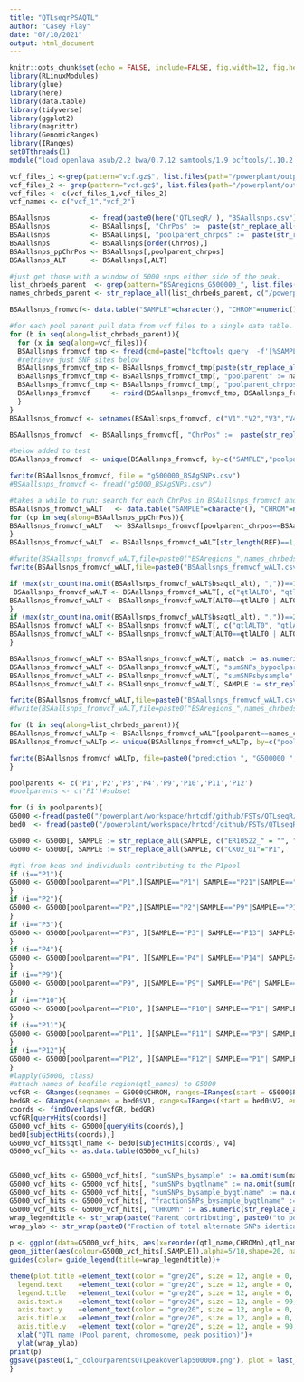 ```yaml
---
title: "QTLseqrPSAQTL"
author: "Casey Flay"
date: "07/10/2021"
output: html_document
---
```


```r
knitr::opts_chunk$set(echo = FALSE, include=FALSE, fig.width=12, fig.height=8, fig.path='Figs/')
library(RLinuxModules)
library(glue)
library(here)
library(data.table)
library(tidyverse)
library(ggplot2)
library(magrittr)
library(GenomicRanges)
library(IRanges)
setDTthreads(1)
module("load openlava asub/2.2 bwa/0.7.12 samtools/1.9 bcftools/1.10.2 vcftools")
```

```r
vcf_files_1 <-grep(pattern="vcf.gz$", list.files(path="/powerplant/output/genomic/plant/Actinidia/chinensis/Resequencing/Variants/Russell_V2a.chromosomes.and.unassigned/ER10522", full.names=T), invert=F, value=T)
vcf_files_2 <- grep(pattern="vcf.gz$", list.files(path="/powerplant/output/genomic/plant/Actinidia/chinensis/Resequencing/Variants/Russell_V2a.chromosomes.and.unassigned/ER10400_and_SRA", full.names=T), invert=F, value=T)
vcf_files <- c(vcf_files_1,vcf_files_2)
vcf_names <- c("vcf_1","vcf_2")

BSAallsnps          <- fread(paste0(here('QTLseqR/'), "BSAallsnps.csv"))
BSAallsnps          <- BSAallsnps[, "ChrPos" :=  paste(str_replace_all(CHROM, "chr",""), POS, sep=".")]
BSAallsnps          <- BSAallsnps[, "poolparent_chrpos" :=  paste(str_replace_all(parent, "_bsa",""),CHROM, POS, sep=".")]
BSAallsnps          <- BSAallsnps[order(ChrPos),]
BSAallsnps_ppChrPos <- BSAallsnps[,poolparent_chrpos]
BSAallsnps_ALT      <- BSAallsnps[,ALT]

#just get those with a window of 5000 snps either side of the peak.
list_chrbeds_parent  <- grep(pattern="BSAregions_G500000_", list.files(path=here("QTLseqR"), full.names=T), invert=F, value=T)
names_chrbeds_parent <- str_replace_all(list_chrbeds_parent, c("/powerplant/workspace/hrtcdf/github/FSTs/QTLseqR/BSAregions_"="", "_bsa.bed"="", "G500000_"=""))

BSAallsnps_fromvcf<- data.table("SAMPLE"=character(), "CHROM"=numeric(), "POS"=numeric(), "REF"=character(), "ALT0"=character(), "ALT1"=character(), "ALT2"=character(), "AD"=character(), "AD0"=numeric(), "AD1"=numeric(), "poolparent"=character(), "poolparent_chrpos"=character())

#for each pool parent pull data from vcf files to a single data table.
for (b in seq(along=list_chrbeds_parent)){
  for (x in seq(along=vcf_files)){
  BSAallsnps_fromvcf_tmp <- fread(cmd=paste("bcftools query  -f'[%SAMPLE \t%CHROM \t%POS \t%REF \t%ALT{0} \t%ALT{1} \t%ALT{2} \t%AD \t%AD{0} \t%AD{1} \n]'",paste0("-R '",list_chrbeds_parent[b],"'"), vcf_files[x]), fill=F)
  #retrieve just SNP sites below
  BSAallsnps_fromvcf_tmp <- BSAallsnps_fromvcf_tmp[paste(str_replace_all(V2, "chr",""), V3, sep=".") %in% na.omit(BSAallsnps$ChrPos),]
  BSAallsnps_fromvcf_tmp <- BSAallsnps_fromvcf_tmp[, "poolparent" := names_chrbeds_parent[b]] 
  BSAallsnps_fromvcf_tmp <- BSAallsnps_fromvcf_tmp[, "poolparent_chrpos" := paste(poolparent, V2, V3, sep=".")]
  BSAallsnps_fromvcf     <- rbind(BSAallsnps_fromvcf_tmp, BSAallsnps_fromvcf, use.names=FALSE)
  }
}
BSAallsnps_fromvcf <- setnames(BSAallsnps_fromvcf, c("V1","V2","V3","V4","V5","V6","V7","V8","V9","V10","poolparent", "poolparent_chrpos"), c("SAMPLE","CHROM", "POS", "REF", "ALT0", "ALT1", "ALT2","AD", "AD0", "AD1", "poolparent","poolparent_chrpos"))

BSAallsnps_fromvcf  <- BSAallsnps_fromvcf[, "ChrPos" :=  paste(str_replace_all(CHROM, "chr",""), POS, sep=".")]

#below added to test
BSAallsnps_fromvcf  <- unique(BSAallsnps_fromvcf, by=c("SAMPLE","poolparent","ChrPos"))

fwrite(BSAallsnps_fromvcf, file = "g500000_BSAgSNPs.csv")
#BSAallsnps_fromvcf <- fread("g5000_BSAgSNPs.csv")

#takes a while to run: search for each ChrPos in BSAallsnps_fromvcf and apply the alternate to the data.table. 
BSAallsnps_fromvcf_wALT   <- data.table("SAMPLE"=character(), "CHROM"=numeric(), "POS"=numeric(), "REF"=character(), "ALT0"=character(), "ALT1"=character(), "ALT2"=character(), "AD"=character(), "AD0"=numeric(), "AD1"=numeric(), "ChrPos"=numeric(), "bsaqtl_alt"=character(), "poolparent"=character(),"poolparent_chrpos"=character())
for (cp in seq(along=BSAallsnps_ppChrPos)){
BSAallsnps_fromvcf_wALT   <- BSAallsnps_fromvcf[poolparent_chrpos==BSAallsnps_ppChrPos[cp], "bsaqtl_alt" := BSAallsnps_ALT[cp]]
}
BSAallsnps_fromvcf_wALT  <- BSAallsnps_fromvcf_wALT[str_length(REF)==1,] #take out long reference allele strings

#fwrite(BSAallsnps_fromvcf_wALT,file=paste0("BSAregions_",names_chrbeds_parent[chb], ".csv"), append=F)
fwrite(BSAallsnps_fromvcf_wALT,file=paste0("BSAallsnps_fromvcf_wALT.csv"), append=F)

if (max(str_count(na.omit(BSAallsnps_fromvcf_wALT$bsaqtl_alt), ","))==1){
 BSAallsnps_fromvcf_wALT <- BSAallsnps_fromvcf_wALT[, c("qtlALT0", "qtlALT1") := tstrsplit(bsaqtl_alt, ",", fixed=TRUE)]#, "qtlALT2"
BSAallsnps_fromvcf_wALT <- BSAallsnps_fromvcf_wALT[ALT0==qtlALT0 | ALT0==qtlALT1 , "match":= 1][match != 1, match := 0][AD1 == 0 |AD1==".", match := 0][is.na(match) == TRUE, match := 0]
}
if (max(str_count(na.omit(BSAallsnps_fromvcf_wALT$bsaqtl_alt), ","))==2){
BSAallsnps_fromvcf_wALT <- BSAallsnps_fromvcf_wALT[, c("qtlALT0", "qtlALT1", "qtlALT2") := tstrsplit(bsaqtl_alt, ",", fixed=TRUE)]
BSAallsnps_fromvcf_wALT <- BSAallsnps_fromvcf_wALT[ALT0==qtlALT0 | ALT0==qtlALT1 | ALT0==qtlALT2 |ALT1==qtlALT0 | ALT1==qtlALT1 | ALT1==qtlALT2 | ALT2==qtlALT0 | ALT2==qtlALT1 | ALT2==qtlALT2, "match":= 1][match != 1, match := 0][AD1 == 0 |AD1==".", match := 0][is.na(match) == TRUE, match := 0]
}

BSAallsnps_fromvcf_wALT <- BSAallsnps_fromvcf_wALT[, match := as.numeric(match)]
BSAallsnps_fromvcf_wALT <- BSAallsnps_fromvcf_wALT[, "sumSNPs_bypoolparent" := sum(match), by = poolparent]
BSAallsnps_fromvcf_wALT <- BSAallsnps_fromvcf_wALT[, "sumSNPsbysample" := na.omit(sum(match)), by = SAMPLE]
BSAallsnps_fromvcf_wALT <- BSAallsnps_fromvcf_wALT[, SAMPLE := str_replace_all(SAMPLE, c("ER10522_" = "", "SRA_" = "", "ER10400_" = ""))]#clean pedigreeID

fwrite(BSAallsnps_fromvcf_wALT,file=paste0("BSAallsnps_fromvcf_wALT.csv"), append=F)
#fwrite(BSAallsnps_fromvcf_wALT,file=paste0("BSAregions_",names_chrbeds_parent[chb], ".csv"), append=F)

for (b in seq(along=list_chrbeds_parent)){
BSAallsnps_fromvcf_wALTp <- BSAallsnps_fromvcf_wALT[poolparent==names_chrbeds_parent[b],]
BSAallsnps_fromvcf_wALTp <- unique(BSAallsnps_fromvcf_wALTp, by=c("poolparent","ChrPos","SAMPLE"))

fwrite(BSAallsnps_fromvcf_wALTp, file=paste0("prediction_", "G500000_", names_chrbeds_parent[b], ".csv"), append=F)
}
```

```r
poolparents <- c('P1','P2','P3','P4','P9','P10','P11','P12')
#poolparents <- c('P1')#subset

for (i in poolparents){
G5000 <-fread(paste0("/powerplant/workspace/hrtcdf/github/FSTs/QTLseqR/10.QTLseqrPSAqtl/prediction_G500000_",{i},".csv"))
bed0  <- fread(paste0("/powerplant/workspace/hrtcdf/github/FSTs/QTLseqR/BSAregions_G500000_",i,"_bsa.bed"))

G5000 <- G5000[, SAMPLE := str_replace_all(SAMPLE, c("ER10522_" = "", "SRA_" = "", "ER10400_" = ""))]#clean pedigreeID
G5000 <- G5000[, SAMPLE := str_replace_all(SAMPLE, c("CK02_01"="P1",	"CK19_03"="P2",	"CK23_08"="P3",	"CK51_09"="P4",	"CK09_11"="P5",	"CK17_03"="P6",	"CK18_01"="P7",	"Russell"="P8", "CK10_02"="P9",	"CK20_01"="P10",	"CK22_03"="P11",	"CK51_01"="P12",	"CK01_01_01_01"="P13",	"CK02_04"="P14",	"CK06_01"="P15",	"CK10_05"="P16",	"CK13_02"="P17",	"CK15_03"="P18",	"CK15_04"="P19",	"CK16_01"="P20",	"CK17_02"="P21",	"CK26_01"="P22"))]

#qtl from beds and individuals contributing to the P1pool
if (i=="P1"){
G5000 <- G5000[poolparent=="P1",][SAMPLE=="P1"| SAMPLE=="P21"|SAMPLE=="P10"| SAMPLE=="P22"|SAMPLE=="P12"| SAMPLE=="P18",]
}
if (i=="P2"){
G5000 <- G5000[poolparent=="P2",][SAMPLE=="P2"|SAMPLE=="P9"|SAMPLE=="P16"|SAMPLE=="P17"|SAMPLE=="P19"| SAMPLE=="P12"|SAMPLE=="P22",]
}
if (i=="P3"){
G5000 <- G5000[poolparent=="P3", ][SAMPLE=="P3"| SAMPLE=="P13"| SAMPLE=="P18"| SAMPLE=="P20"| SAMPLE=="P11",]
}
if (i=="P4"){
G5000 <- G5000[poolparent=="P4", ][SAMPLE=="P4"| SAMPLE=="P14"| SAMPLE=="P15"| SAMPLE=="P9"|SAMPLE=="P19"|SAMPLE=="P11",]
}
if (i=="P9"){
G5000 <- G5000[poolparent=="P9", ][SAMPLE=="P9"| SAMPLE=="P6"| SAMPLE=="P7"| SAMPLE=="P4",] 
}
if (i=="P10"){
G5000 <- G5000[poolparent=="P10", ][SAMPLE=="P10"| SAMPLE=="P1"| SAMPLE=="P5"| SAMPLE=="P8",] 
}
if (i=="P11"){
G5000 <- G5000[poolparent=="P11", ][SAMPLE=="P11"| SAMPLE=="P3"| SAMPLE=="P4", ]
}
if (i=="P12"){
G5000 <- G5000[poolparent=="P12", ][SAMPLE=="P12"| SAMPLE=="P1"| SAMPLE=="P6"| SAMPLE=="P2",] 
}
#lapply(G5000, class)
#attach names of bedfile region(qtl_names) to G5000
vcfGR <- GRanges(seqnames = G5000$CHROM, ranges=IRanges(start = G5000$POS, end = G5000$POS))
bedGR <- GRanges(seqnames = bed0$V1, ranges=IRanges(start = bed0$V2, end = bed0$V3, names = bed0$V4))
coords <- findOverlaps(vcfGR, bedGR)
vcfGR[queryHits(coords)]
G5000_vcf_hits <- G5000[queryHits(coords),]
bed0[subjectHits(coords),]
G5000_vcf_hits$qtl_name <- bed0[subjectHits(coords), V4]
G5000_vcf_hits <- as.data.table(G5000_vcf_hits)


G5000_vcf_hits <- G5000_vcf_hits[, "sumSNPs_bysample" := na.omit(sum(match)), by = SAMPLE]
G5000_vcf_hits <- G5000_vcf_hits[, "sumSNPs_byqtlname" := na.omit(sum(match)), by = qtl_name]
G5000_vcf_hits <- G5000_vcf_hits[, "sumSNPs_bysample_byqtlname" := na.omit(sum(match)), by = list(SAMPLE, qtl_name)]
G5000_vcf_hits <- G5000_vcf_hits[, "fractionSNPs_bysample_byqtlname" := na.omit(sum(match)/NROW(match)), by = list(SAMPLE, qtl_name)]
G5000_vcf_hits <- G5000_vcf_hits[, "CHROMn" := as.numeric(str_replace_all(CHROM, "chr", ""))]
wrap_legendtitle <- str_wrap(paste("Parent contributing", paste0("to pool ",i)),20)
wrap_ylab <- str_wrap(paste0("Fraction of total alternate SNPs identical to 500000 bp region under the QTL peak apex"),32)
                        
p <- ggplot(data=G5000_vcf_hits, aes(x=reorder(qtl_name,CHROMn),qtl_name, y=fractionSNPs_bysample_byqtlname))+
geom_jitter(aes(colour=G5000_vcf_hits[,SAMPLE]),alpha=5/10,shape=20, na.rm=T)+
guides(color= guide_legend(title=wrap_legendtitle))+

theme(plot.title =element_text(color = "grey20", size = 12, angle = 0, hjust = .5, vjust = 0, face = "plain"),
  legend.text    =element_text(color = "grey20", size = 12, angle = 0, hjust = 0, vjust = .5, face = "plain"),
  legend.title   =element_text(color = "grey20", size = 12, angle = 0, hjust = 0, vjust = 0, face = "plain"),
  axis.text.x    =element_text(color = "grey20", size = 12, angle = 90, hjust = .5, vjust = 0, face = "plain"),
  axis.text.y    =element_text(color = "grey20", size = 12, angle = 0, hjust = 0, vjust = 0, face = "plain"),  
  axis.title.x   =element_text(color = "grey20", size = 12, angle = 0, hjust = .5, vjust = 0, face = "plain"),
  axis.title.y   =element_text(color = "grey20", size = 12, angle = 90, hjust = .5, vjust = .5, face = "plain"))+
  xlab("QTL name (Pool parent, chromosome, peak position)")+
  ylab(wrap_ylab)
print(p)
ggsave(paste0(i,"_colourparentsQTLpeakoverlap500000.png"), plot = last_plot(), width = 20, height = 12, units = c("cm"), dpi = 320)
}
```


